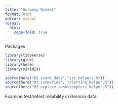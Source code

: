 ```yaml
---
title: "Germany Retest"
format: html
editor: visual
format:
  html: 
    code-fold: true
---
```


Packages

```r
library(tidyverse)
library(glue)
library(here)
library(viridis)

source(here("02_score_data","irt_helpers.R"))
source(here("03_summaries", "plotting_helper.R"))
source(here("03_explore_tasks/explore_helper.R"))
```

Examine test/retest reliability in German data.

```r

```
